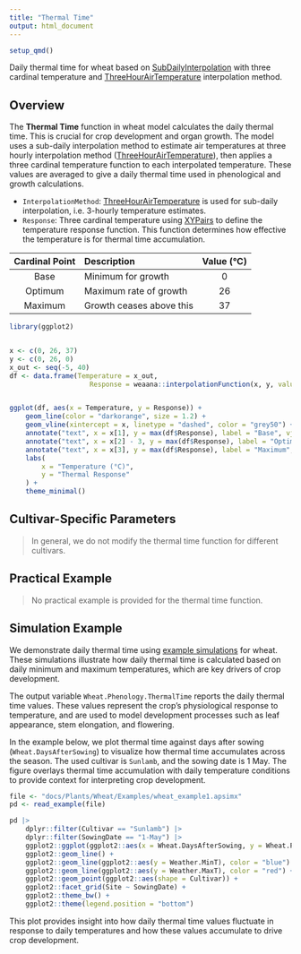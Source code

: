 ```yaml
---
title: "Thermal Time"
output: html_document
---
```



```r
setup_qmd()
```

Daily thermal time for wheat based on [SubDailyInterpolation](/docs/Models/Functions/SubDailyInterpolation.qmd) with three cardinal temperature and [ThreeHourAirTemperature](/docs/Models/Functions/ThreeHourAirTemperature.qmd) interpolation method.

## Overview

The **Thermal Time** function in wheat model calculates the daily thermal time. This is crucial for crop development and organ growth. The model uses a sub-daily interpolation method to estimate air temperatures at three hourly interpolation method ([ThreeHourAirTemperature](/docs/Models/Functions/ThreeHourAirTemperature.qmd)), then applies a three cardinal temperature function to each interpolated temperature. These values are averaged to give a daily  thermal time used in phenological and growth calculations.


* `InterpolationMethod`: [ThreeHourAirTemperature](/docs/Models/Functions/ThreeHourAirTemperature.qmd) is used for sub-daily interpolation, i.e. 3-hourly temperature estimates.
* `Response`: Three cardinal temperature using [XYPairs](/docs/Models/Functions/XYPairs.qmd) to define the temperature response function. This function determines how effective the temperature is for thermal time accumulation.

| Cardinal Point | Description                | Value (°C) |
|:--------------:|:--------------------------|:----------:|
| Base           | Minimum for growth         | 0          |
| Optimum        | Maximum rate of growth     | 26         |
| Maximum        | Growth ceases above this   | 37         |

```r
library(ggplot2)


x <- c(0, 26, 37)
y <- c(0, 26, 0)
x_out <- seq(-5, 40)
df <- data.frame(Temperature = x_out, 
                    Response = weaana::interpolationFunction(x, y, values = x_out))


ggplot(df, aes(x = Temperature, y = Response)) +
    geom_line(color = "darkorange", size = 1.2) +
    geom_vline(xintercept = x, linetype = "dashed", color = "grey50") +
    annotate("text", x = x[1], y = max(df$Response), label = "Base", vjust = -0.5, hjust = -0.1, size = 3) +
    annotate("text", x = x[2] - 3, y = max(df$Response), label = "Optimum", vjust = -0.5, hjust = 0.5, size = 3) +
    annotate("text", x = x[3], y = max(df$Response), label = "Maximum", vjust = -0.5, hjust = 1.1, size = 3) +
    labs(
        x = "Temperature (°C)",
        y = "Thermal Response"
    ) +
    theme_minimal()

```

## Cultivar-Specific Parameters

> In general, we do not modify the thermal time function for different cultivars. 

## Practical Example

> No practical example is provided for the thermal time function.


## Simulation Example

We demonstrate daily thermal time using [example simulations](/docs/Plants/Wheat/Examples/wheat_example1.qmd) for wheat. These simulations illustrate how daily thermal time is calculated based on daily minimum and maximum temperatures, which are key drivers of crop development.

The output variable `Wheat.Phenology.ThermalTime` reports the daily thermal time values. These values represent the crop’s physiological response to temperature, and are used to model development processes such as leaf appearance, stem elongation, and flowering.

In the example below, we plot thermal time against days after sowing (`Wheat.DaysAfterSowing`) to visualize how thermal time accumulates across the season. The used cultivar is `Sunlamb`, and the sowing date is 1 May. The figure overlays thermal time accumulation with daily temperature conditions to provide context for interpreting crop development.



```r
file <- "docs/Plants/Wheat/Examples/wheat_example1.apsimx"
pd <- read_example(file)

pd |> 
    dplyr::filter(Cultivar == "Sunlamb") |> 
    dplyr::filter(SowingDate == "1-May") |> 
    ggplot2::ggplot(ggplot2::aes(x = Wheat.DaysAfterSowing, y = Wheat.Phenology.ThermalTime)) +
    ggplot2::geom_line() +
    ggplot2::geom_line(ggplot2::aes(y = Weather.MinT), color = "blue") +
    ggplot2::geom_line(ggplot2::aes(y = Weather.MaxT), color = "red") +
    ggplot2::geom_point(ggplot2::aes(shape = Cultivar)) +
    ggplot2::facet_grid(Site ~ SowingDate) +
    ggplot2::theme_bw() +
    ggplot2::theme(legend.position = "bottom") 
```

This plot provides insight into how daily thermal time values fluctuate in response to daily temperatures and how these values accumulate to drive crop development. 
